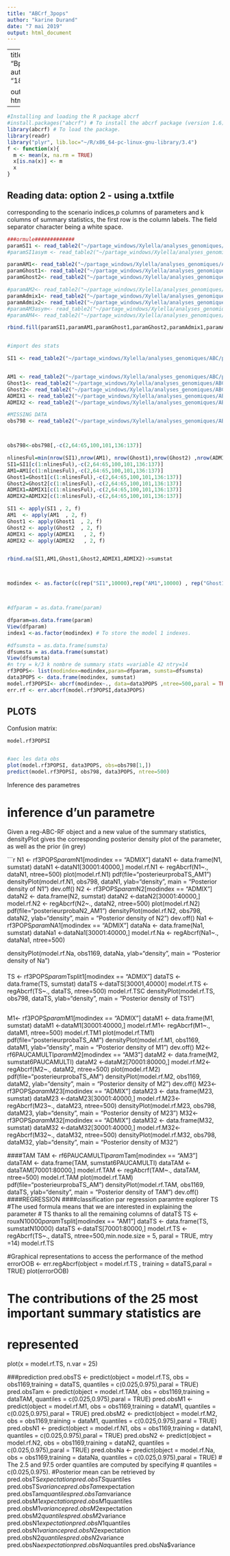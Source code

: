 ```yaml
---
title: "ABCrf_3pops"
author: "karine Durand"
date: "7 mai 2019"
output: html_document
---
```

---
title: "Bpfile_2pops_pacaCVCST53"
author: "karine Durand"
date: "18 mars 2019"

output:
  pdf_document: default
  html_document: default
---


```r
#Installing and loading the R package abcrf
#install.packages("abcrf") # To install the abcrf package (version 1.6)
library(abcrf) # To load the package.
library(readr)
library("plyr", lib.loc="~/R/x86_64-pc-linux-gnu-library/3.4")
f <- function(x){
  m <- mean(x, na.rm = TRUE)
  x[is.na(x)] <- m
  x
}
```

## Reading data: option 2 - using a.txtfile

corresponding to the scenario indices,p columns of parameters and k columns of summary statistics, the
first row is the column labels. The field separator character being a white space.


```r
###ormule#############
paramSI1 <- read_table2("~/partage_windows/Xylella/analyses_genomiques/ABC/priorgen3pops/3POP_SI_homo/priorfile", col_names = T)
#paramSI1asym <- read_table2("~/partage_windows/Xylella/analyses_genomiques/ABC/priorgen_multi_6paucast53/SI_Nhomo_asym/priorfile", col_names = T)

paramAM1<- read_table2("~/partage_windows/Xylella/analyses_genomiques/ABC/priorgen3pops/3POP_AM_homo/priorfile", col_names = T)
paramGhost1<- read_table2("~/partage_windows/Xylella/analyses_genomiques/ABC/priorgen3pops/3POP_ghost_homoCASA/priorfile", col_names = T)
paramGhost2<- read_table2("~/partage_windows/Xylella/analyses_genomiques/ABC/priorgen3pops/3POP_ghost_homoSACA//priorfile", col_names = T)

#paramAM2<- read_table2("~/partage_windows/Xylella/analyses_genomiques/ABC/priorgen_multi_6paucast53/AM_Nhomo_Mhetero/priorfile", col_names = T)
paramAdmix1<- read_table2("~/partage_windows/Xylella/analyses_genomiques/ABC/priorgen3pops/3POPS_admixCA/priorfile", col_names = T)
paramAdmix2<- read_table2("~/partage_windows/Xylella/analyses_genomiques/ABC/priorgen3pops/3POPS_admixSA//priorfile", col_names = T)
#paramAM3asym<- read_table2("~/partage_windows/Xylella/analyses_genomiques/ABC/priorgen_multi_6paucast53/AM_Nhetero_asym//priorfile", col_names = T)
#paramAM4<- read_table2("~/partage_windows/Xylella/analyses_genomiques/ABC/priorgen_multi_6paucast53/AM_Nhetero_Mhetero/priorfile", col_names = T)

rbind.fill(paramSI1,paramAM1,paramGhost1,paramGhost2,paramAdmix1,paramAdmix2)->param


#import des stats

SI1 <- read_table2("~/partage_windows/Xylella/analyses_genomiques/ABC/priorgen3pops/3POP_SI_homo/ABCstat.txt", col_names = T)


AM1 <- read_table2("~/partage_windows/Xylella/analyses_genomiques/ABC/priorgen3pops/3POP_AM_homo/ABCstat.txt",  col_names = T)
Ghost1<- read_table2("~/partage_windows/Xylella/analyses_genomiques/ABC/priorgen3pops/3POP_ghost_homoCASA/ABCstat.txt",  col_names = T)
Ghost2<- read_table2("~/partage_windows/Xylella/analyses_genomiques/ABC/priorgen3pops/3POP_ghost_homoSACA//ABCstat.txt",  col_names = T)
ADMIX1 <- read_table2("~/partage_windows/Xylella/analyses_genomiques/ABC/priorgen3pops/3POPS_admixCA/ABCstat.txt",  col_names = T)
ADMIX2 <- read_table2("~/partage_windows/Xylella/analyses_genomiques/ABC/priorgen3pops/3POPS_admixSA/ABCstat.txt",  col_names = T)

#MISSING DATA
obs798 <- read_table2("~/partage_windows/Xylella/analyses_genomiques/ABC/obs/798_orthologues_multi19pauca/summaryobs_3pops",  col_names = T)



obs798<-obs798[,-c(2,64:65,100,101,136:137)]

nlinesFul=min(nrow(SI1),nrow(AM1), nrow(Ghost1),nrow(Ghost2) ,nrow(ADMIX1),nrow(ADMIX2))
SI1=SI1[c(1:nlinesFul),-c(2,64:65,100,101,136:137)]
AM1=AM1[c(1:nlinesFul),-c(2,64:65,100,101,136:137)]
Ghost1=Ghost1[c(1:nlinesFul),-c(2,64:65,100,101,136:137)]
Ghost2=Ghost2[c(1:nlinesFul),-c(2,64:65,100,101,136:137)]
ADMIX1=ADMIX1[c(1:nlinesFul),-c(2,64:65,100,101,136:137)]
ADMIX2=ADMIX2[c(1:nlinesFul),-c(2,64:65,100,101,136:137)]

SI1 <- apply(SI1 , 2, f)
AM1  <- apply(AM1  , 2, f)
Ghost1 <- apply(Ghost1  , 2, f)
Ghost2 <- apply(Ghost2  , 2, f)
ADMIX1 <- apply(ADMIX1   , 2, f)
ADMIX2 <- apply(ADMIX2   , 2, f)


rbind.na(SI1,AM1,Ghost1,Ghost2,ADMIX1,ADMIX2)->sumstat



modindex <- as.factor(c(rep("SI1",10000),rep("AM1",10000) , rep("Ghost1",10000), rep("Ghost2",10000),rep("ADMIX1",10000),rep("ADMIX2",10000)))



#dfparam = as.data.frame(param)

dfparam=as.data.frame(param)
View(dfparam)
index1 <-as.factor(modindex) # To store the model 1 indexes.

#dfsumsta = as.data.frame(sumsta)
dfsumsta = as.data.frame(sumstat)
View(dfsumsta)
#n try = k/3 k nombre de summary stats =variable 42 ntry=14
rf3POPS<- list(modindex=modindex,param=dfparam, sumsta=dfsumsta)
data3POPS <- data.frame(modindex, sumstat)
model.rf3POPSI<- abcrf(modindex~., data=data3POPS ,ntree=500,paral = TRUE)
err.rf <- err.abcrf(model.rf3POPSI,data3POPS)

```

## PLOTS 

Confusion matrix:

```r
model.rf3POPSI


#aec les data obs
plot(model.rf3POPSI, data3POPS, obs=obs798[1,])
predict(model.rf3POPSI, obs798, data3POPS, ntree=500)


```
#####################  Inference des parametres 
# inference d'un parametre
Given a reg-ABC-RF object and a new value of the summary statistics, densityPlot gives the
corresponding posterior density plot of the parameter, as well as the prior (in grey)

```r
N1 <- rf3POPS$param$N1[modindex == "ADMIX"]
dataN1 <- data.frame(N1, sumstat)
dataN1 <-dataN1[30001:40000,]
model.rf.N1 <- regAbcrf(N1~., dataN1, ntree=500)
plot(model.rf.N1)
pdf(file="posterieurprobaTS_AM1")
densityPlot(model.rf.N1, obs798, dataN1, ylab="density", main = "Posterior density of N1")
dev.off()
N2 <- rf3POPS$param$N2[modindex == "ADMIX"]
dataN2 <- data.frame(N2, sumstat)
dataN2 <-dataN2[30001:40000,]
model.rf.N2 <- regAbcrf(N2~., dataN2, ntree=500)
plot(model.rf.N2)
pdf(file="posterieurprobaN2_AM1")
densityPlot(model.rf.N2, obs798, dataN2, ylab="density", main = "Posterior density of N2")
dev.off()
Na1 <- rf3POPS$param$NA1[modindex == "ADMIX"]
dataNa <- data.frame(Na1, sumstat)
dataNa1 <-dataNa1[30001:40000,]
model.rf.Na <- regAbcrf(Na1~., dataNa1, ntree=500)

densityPlot(model.rf.Na, obs1169, dataNa, ylab="density", main = "Posterior density of Na")

####
TS <-  rf3POPS$param$Tsplit1[modindex == "ADMIX"]
dataTS <- data.frame(TS, sumstat)
dataTS  <-dataTS[30001,40000]
model.rf.TS <- regAbcrf(TS~., dataTS, ntree=500)
model.rf.TSC
densityPlot(model.rf.TS, obs798, dataTS, ylab="density", main = "Posterior density of TS1")

##
M1<-   rf3POPS$param$M1[modindex == "ADMIX"]
dataM1 <- data.frame(M1, sumstat)
dataM1   <-dataM1[30001:40000,]
model.rf.M1<- regAbcrf(M1~., dataM1, ntree=500)
model.rf.TM1
plot(model.rf.TM1)
pdf(file="posterieurprobaTS_AM")
densityPlot(model.rf.M1, obs1169, dataM1, ylab="density", main = "Posterior density of M1")
dev.off()
M2<-  rf6PAUCAMULTI$param$M2[modindex == "AM3"]
dataM2 <- data.frame(M2, sumstat6PAUCAMULTI)
dataM2   <-dataM2[70001:80000,]
model.rf.M2<- regAbcrf(M2~., dataM2, ntree=500)
plot(model.rf.M2)
pdf(file="posterieurprobaTS_AM")
densityPlot(model.rf.M2, obs1169, dataM2, ylab="density", main = "Posterior density of M2")
dev.off()
M23<-  rf3POPS$param$M23[modindex == "ADMIX"]
dataM23 <- data.frame(M23, sumstat)
dataM23   <-dataM23[30001:40000,]
model.rf.M23<- regAbcrf(M23~., dataM23, ntree=500)
densityPlot(model.rf.M23, obs798, dataM23, ylab="density", main = "Posterior density of M23")
M32<-  rf3POPS$param$M32[modindex == "ADMIX"]
dataM32 <- data.frame(M32, sumstat)
dataM32   <-dataM32[30001:40000,]
model.rf.M32<- regAbcrf(M32~., dataM32, ntree=500)
densityPlot(model.rf.M32, obs798, dataM32, ylab="density", main = "Posterior density of M32")

####TAM
TAM <-  rf6PAUCAMULTI$param$Tam[modindex == "AM3"]
dataTAM <- data.frame(TAM, sumstat6PAUCAMULTI)
dataTAM  <-dataTAM[70001:80000,]
model.rf.TAM <- regAbcrf(TAM~., dataTAM, ntree=500)
model.rf.TAM
plot(model.rf.TAM)
pdf(file="posterieurprobaTS_AM")
densityPlot(model.rf.TAM, obs1169, dataTS, ylab="density", main = "Posterior density of TAM")
dev.off()
####REGRESSION
####classification par regression paramtre explorer TS
#The used formula means that we are interested in explaining the parameter
# TS thanks to all the remaining columns of dataTS
TS <-  rouxN10000$param$Tsplit[modindex == "AM1"]
dataTS <- data.frame(TS, sumstatN10000)
dataTS  <-dataTS[70001:80000,]
model.rf.TS <- regAbcrf(TS~., dataTS, ntree=500,min.node.size = 5, paral = TRUE, mtry =14)
model.rf.TS

#Graphical representations to access the performance of the method
errorOOB <- err.regAbcrf(object = model.rf.TS , training = dataTS,paral = TRUE)
plot(errorOOB)

# The contributions of the 25 most important summary statistics are
# represented
plot(x = model.rf.TS, n.var = 25)

###prediction
pred.obsTS <- predict(object = model.rf.TS, obs = obs1169,training = dataTS, quantiles = c(0.025,0.975),paral = TRUE)
pred.obsTam <- predict(object = model.rf.TAM, obs = obs1169,training = dataTAM, quantiles = c(0.025,0.975),paral = TRUE)
  pred.obsM1 <- predict(object = model.rf.M1, obs = obs1169,training = dataM1, quantiles = c(0.025,0.975),paral = TRUE)
pred.obsM2 <- predict(object = model.rf.M2, obs = obs1169,training = dataM1, quantiles = c(0.025,0.975),paral = TRUE)
pred.obsN1 <- predict(object = model.rf.N1, obs = obs1169,training = dataN1, quantiles = c(0.025,0.975),paral = TRUE)
pred.obsN2 <- predict(object = model.rf.N2, obs = obs1169,training = dataN2, quantiles = c(0.025,0.975),paral = TRUE)
pred.obsNa <- predict(object = model.rf.Na, obs = obs1169,training = dataNa, quantiles = c(0.025,0.975),paral = TRUE)
# The 2.5 and 97.5 order quantiles are computed by specifying
# quantiles = c(0.025,0.975).
#Posterior mean can be retrieved by
pred.obsTS$expectation
pred.obsTS$quantiles
pred.obsTS$variance
pred.obsTam$expectation
pred.obsTam$quantiles
pred.obsTam$variance
pred.obsM1$expectation
pred.obsM1$quantiles
pred.obsM1$variance
pred.obsM2$expectation
pred.obsM2$quantiles
pred.obsM2$variance
pred.obsN1$expectation
pred.obsN1$quantiles
pred.obsN1$variance
pred.obsN2$expectation
pred.obsN2$quantiles
pred.obsN2$variance
pred.obsNa$expectation
pred.obsNa$quantiles
pred.obsNa$variance
